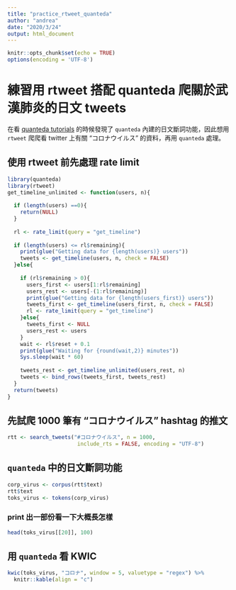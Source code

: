 ```yaml
---
title: "practice_rtweet_quanteda"
author: "andrea"
date: "2020/3/24"
output: html_document
---
```


```r
knitr::opts_chunk$set(echo = TRUE)
options(encoding = 'UTF-8')
```
# 練習用 rtweet 搭配 quanteda 爬關於武漢肺炎的日文 tweets

在看 [quanteda tutorials](https://tutorials.quanteda.io/language-specific/japanese/) 的時候發現了 `quanteda` 內建的日文斷詞功能，因此想用 `rtweet` 爬爬看 twitter 上有關 "コロナウイルス" 的資料，再用 `quanteda` 處理。

## 使用 rtweet 前先處理 rate limit 

```r
library(quanteda)
library(rtweet)
get_timeline_unlimited <- function(users, n){
  
  if (length(users) ==0){
    return(NULL)
  }
  
  rl <- rate_limit(query = "get_timeline")
  
  if (length(users) <= rl$remaining){
    print(glue("Getting data for {length(users)} users"))
    tweets <- get_timeline(users, n, check = FALSE)  
  }else{
    
    if (rl$remaining > 0){
      users_first <- users[1:rl$remaining]
      users_rest <- users[-(1:rl$remaining)]
      print(glue("Getting data for {length(users_first)} users"))
      tweets_first <- get_timeline(users_first, n, check = FALSE)
      rl <- rate_limit(query = "get_timeline")
    }else{
      tweets_first <- NULL
      users_rest <- users
    }
    wait <- rl$reset + 0.1
    print(glue("Waiting for {round(wait,2)} minutes"))
    Sys.sleep(wait * 60)
    
    tweets_rest <- get_timeline_unlimited(users_rest, n)  
    tweets <- bind_rows(tweets_first, tweets_rest)
  }
  return(tweets)
}
```

## 先試爬 1000 筆有 "コロナウイルス" hashtag 的推文

```r
rtt <- search_tweets("#コロナウイルス", n = 1000, 
                      include_rts = FALSE, encoding = "UTF-8")
```

## `quanteda` 中的日文斷詞功能


```r
corp_virus <- corpus(rtt$text)
rtt$text
toks_virus <- tokens(corp_virus)
```
### print 出一部份看一下大概長怎樣
```r
head(toks_virus[[20]], 100)
```

## 用 `quanteda` 看 KWIC
```r
kwic(toks_virus, "コロナ", window = 5, valuetype = "regex") %>%
  knitr::kable(align = "c")
```


